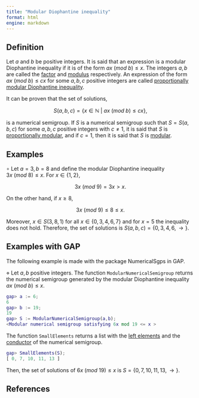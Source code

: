 ```yaml
---
title: "Modular Diophantine inequality"
format: html
engine: markdown
---
```


<!-- Definición de Num. Sem. -->

## Definition

Let $a$ and $b$ be positive integers. It is said that an expression is a modular Diophantine inequality if it is of the form $ax ~ (mod ~ b) \le x$. The integers $a,b$ are called the [factor](Factor-prop-mod-Diophantine-ineq.qmd) and [modulus](Modulus-prop-mod-Diophantine-ineq.qmd) respectively. An expression of the form $ax ~ (mod ~ b) \le cx$ for some $a,b,c$ positive integers are called [proportionally modular Diophantine inequality](Prop-mod-Diophantine-ineq.qmd).

It can be proven that the set of solutions,

$$
S(a,b,c) = \{ x \in \mathbb{N} ~ | ~ ax ~ (mod ~ b) \le cx\},
$$

is a numerical semigroup. If $S$ is a numerical semigroup such that $S = S(a,b,c)$ for some $a,b,c$ positive integers with $c \ne 1$, it is said that $S$ is [proportionally modular](../Families-NS/NS-prop-modular.qmd), and if $c = 1$, then it is said that $S$ is [modular](../Families-NS/NS-modular.qmd).

## Examples

$\circ$ Let $a = 3, b = 8$ and define the modular Diophantine inequality $3x ~ (mod ~ 8) \le x$. For $x \in \{1, 2\}$,

$$
3x ~ (mod ~ 9) = 3x > x.
$$

On the other hand, if $x \ge 8$,

$$
3x ~ (mod ~ 9) \le 8 \le x.
$$

Moreover, $x \in S(3,8,1)$ for all $x \in \{0, 3, 4, 6, 7\}$ and for $x = 5$ the inequality does not hold. Therefore, the set of solutions is $S(a,b,c) = \{0, 3, 4, 6, \rightarrow\}$.

## Examples with GAP

The following example is made with the package NumericalSgps in GAP.

$\diamond$ Let $a, b$ positive integers. The function `ModularNumericalSemigroup` returns the numerical semigroup generated by the modular Diophantine inequality $ax ~ (mod ~ b) \le x$.

``` gap
gap> a := 6;
6
gap> b := 19;
19
gap> S := ModularNumericalSemigroup(a,b);
<Modular numerical semigroup satisfying 6x mod 19 <= x >
```

The function `SmallElements` returns a list with the [left elements](../Basic-concepts/Left-elements.qmd) and the [conductor](../Basic-concepts/Conductor.qmd) of the numerical semigroup.

``` gap
gap> SmallElements(S);
[ 0, 7, 10, 11, 13 ]
```

Then, the set of solutions of $6x ~ (mod ~ 19) \le x$ is $S = \{0, 7, 10, 11, 13, \rightarrow \}$.

## References
